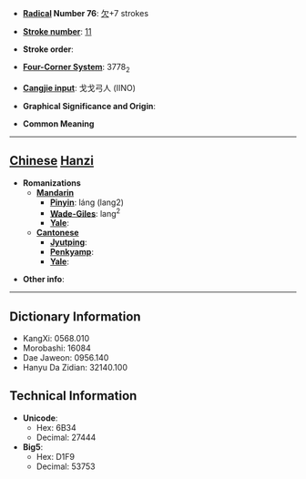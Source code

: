 * '''[[Wiktionary:Chinese radical index| Radical]] Number 76''': [[Wiktionary:Chinese radical index 欠|欠]]+7 strokes

* '''[[Wiktionary:Chinese total strokes index|Stroke number]]''': [[Wiktionary:Chinese total strokes index 11|11]]

* '''Stroke order''': 

* '''[[Wiktionary:Chinese four corner index|Four-Corner System]]''': 3778<sub>2</sub>

* '''[[Wiktionary:Chinese Cangjie index|Cangjie input]]''': 戈戈弓人 (IINO)

* '''Graphical Significance and Origin''': 

* '''Common Meaning'''

----

== [[Chinese]] [[Hanzi]] ==

* '''Romanizations'''
** '''[[Mandarin]]'''
*** '''[[Pinyin]]''': láng (lang2)
*** '''[[Wade-Giles]]''': lang<sup>2</sup>
*** '''[[Yale]]''': 
** '''[[Cantonese]]'''
*** '''[[Jyutping]]''':
*** '''[[Penkyamp]]''': 
*** '''[[Yale]]''': 

* '''Other info''': 

----

== Dictionary Information ==

* KangXi: 0568.010
* Morobashi: 16084
* Dae Jaweon: 0956.140
* Hanyu Da Zidian: 32140.100

== Technical Information ==

* '''Unicode''':
** Hex: 6B34
** Decimal: 27444
* '''Big5''':
** Hex: D1F9
** Decimal: 53753